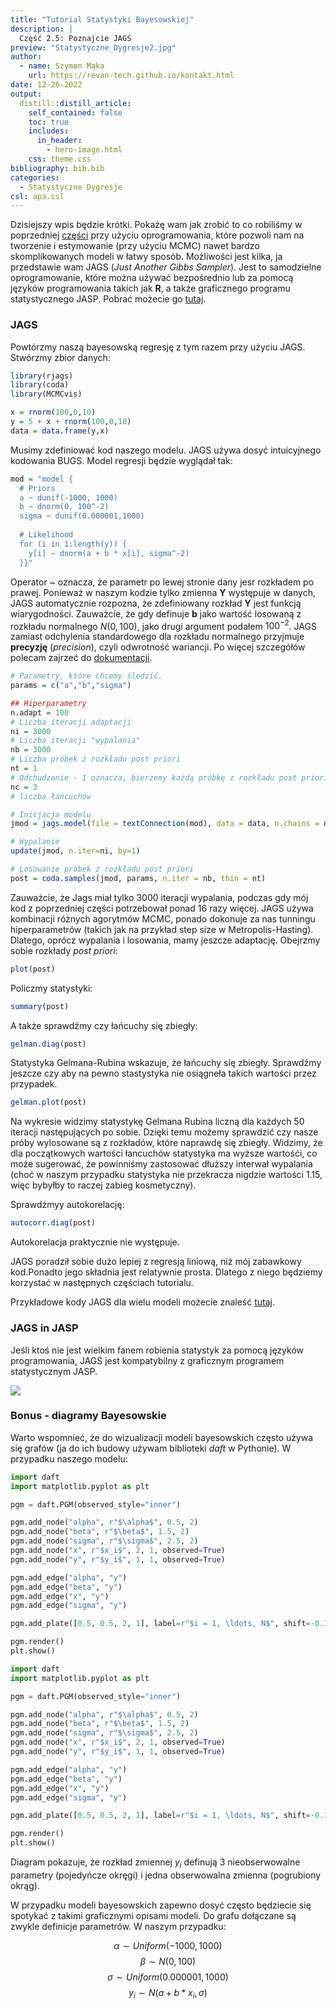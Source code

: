 ```yaml
---
title: "Tutorial Statystyki Bayesowskiej"
description: |
  Część 2.5: Poznajcie JAGS 
preview: "Statystyczne_Dygresje2.jpg"
author:
  - name: Szymon Mąka
    url: https://revan-tech.github.io/kontakt.html
date: 12-26-2022
output:
  distill::distill_article:
    self_contained: false
    toc: true
    includes:
      in_header:
        - hero-image.html
    css: theme.css  
bibliography: bib.bib
categories: 
  - Statystyczne Dygresje
csl: apa.csl
---
```


Dzisiejszy wpis będzie krótki. Pokażę wam jak zrobić to co robiliśmy w poprzedniej <span style="color:blue">[części](https://revan-tech.github.io/posts/2022-10-30-tutorial-bayes-ii/)</span>  przy użyciu oprogramowania, które pozwoli nam na tworzenie i estymowanie (przy użyciu MCMC) nawet bardzo skomplikowanych modeli w łatwy sposób. Możliwości jest kilka, ja przedstawie wam JAGS (*Just Another Gibbs Sampler*). Jest to samodzielne oprogramowanie, które można używać bezpośrednio lub za pomocą języków programowania takich jak **R**, a także graficznego programu statystycznego JASP. Pobrać możecie go <span style="color:blue">[tutaj](https://mcmc-jags.sourceforge.io/
)</span>.

### JAGS

Powtórzmy naszą bayesowską regresję z tym razem przy użyciu JAGS. Stwórzmy zbior danych:

```r

library(rjags)
library(coda)
library(MCMCvis)

x = rnorm(100,0,10)
y = 5 + x + rnorm(100,0,10)
data = data.frame(y,x)
```

Musimy zdefiniować kod naszego modelu. JAGS używa dosyć intuicyjnego kodowania BUGS. Model regresji będzie wyglądał tak:

```r
mod = "model {
  # Priors
  a ~ dunif(-1000, 1000)
  b ~ dnorm(0, 100^-2)
  sigma ~ dunif(0.000001,1000)
  
  # Likelihood
  for (i in 1:length(y)) {
    y[i] ~ dnorm(a + b * x[i], sigma^-2)
  }}"

```

Operator ~ oznacza, że parametr po lewej stronie dany jesr rozkładem po prawej. Ponieważ w naszym kodzie tylko zmienna **Y** występuje w danych, JAGS automatycznie rozpozna, że zdefiniowany rozkład **Y** jest funkcją wiarygodności. Zauważcie, że gdy definuje **b** jako wartość losowaną z rozkładu normalnego $N(0,100)$, jako drugi argument podałem $100^{-2}$. JAGS zamiast odchylenia standardowego dla rozkładu normalnego przyjmuje **precyzję** (*precision*), czyli odwrotność wariancji. Po więcej szczegółów polecam zajrzeć do <span style="color:blue">[dokumentacji](https://people.stat.sc.edu/hansont/stat740/jags_user_manual.pdf)</span>. 


```r

# Parametry, które chcemy śledzić. 
params = c("a","b","sigma")

## Hiperparametry
n.adapt = 100
# Liczba iteracji adaptacji
ni = 3000
# Liczba iteracji "wypalania"
nb = 3000
# Liczba próbek z rozkładu post priori
nt = 1
# Odchudzanie - 1 oznacza, bierzemy każdą próbkę z rozkładu post priori
nc = 3
# liczba łańcuchów

# Inicjacja modelu
jmod = jags.model(file = textConnection(mod), data = data, n.chains = nc, inits = NULL, n.adapt = n.adapt)

# Wypalanie
update(jmod, n.iter=ni, by=1)

# Losowanie próbek z rozkładu post priori
post = coda.samples(jmod, params, n.iter = nb, thin = nt)
```

Zauważcie, że Jags miał tylko 3000 iteracji wypalania, podczas gdy mój kod z poprzedniej części potrzebował ponad 16 razy więcej. JAGS używa kombinacji różnych agorytmów MCMC, ponado dokonuje za nas tunningu hiperparametrów (takich jak na przykład step size w Metropolis-Hasting). Dlatego, oprócz wypalania i losowania, mamy jeszcze adaptację. 
Obejrzmy sobie rozkłady *post priori*:

```r
plot(post)
```

Policzmy statystyki:

```r
summary(post)
```

A także sprawdźmy czy łańcuchy się zbiegły:

```r
gelman.diag(post)
```

Statystyka Gelmana-Rubina wskazuje, że łańcuchy się zbiegły. Sprawdźmy jeszcze czy aby na pewno stastystyka nie osiągneła takich wartości przez przypadek. 

```r
gelman.plot(post)
```

Na wykresie widzimy statystykę Gelmana Rubina liczną dla każdych 50 iteracji następujących po sobie. Dzięki temu możemy sprawdzić czy nasze próby wylosowane są z rozkładów, które naprawdę się zbiegły. Widzimy, że dla początkowych wartości łancuchów statystyka ma wyższe wartośći, co może sugerować, że powinniśmy zastosować dłuższy interwał wypalania (choć w naszym przypadku statystyka nie przekracza nigdzie wartości 1.15, więc bybyłby to raczej zabieg kosmetyczny).

Sprawdźmyy autokorelację:

```r
autocorr.diag(post)
```

Autokorelacja praktycznie nie występuje. 

JAGS poradził sobie dużo lepiej z regresją liniową, niż mój zabawkowy kod.Ponadto jego składnia jest relatywnie prosta. Dlatego z niego będziemy korzystać w następnych częściach tutorialu. 

Przykładowe kody JAGS dla wielu modeli możecie znaleść <span style="color:blue">[tutaj](https://github.com/andrewcparnell/jags_examples)</span>.

### JAGS in JASP

Jeśli ktoś nie jest wielkim fanem robienia statystyk za pomocą języków programowania, JAGS jest kompatybilny z graficznym programem statystycznym JASP. 

![](JASP.png)


### Bonus - diagramy Bayesowskie

Warto wspomnieć, że do wizualizacji modeli bayesowskich często używa się grafów (ja do ich budowy używam biblioteki *daft* w Pythonie). W przypadku naszego modelu: 


```python
import daft
import matplotlib.pyplot as plt 

pgm = daft.PGM(observed_style="inner")

pgm.add_node("alpha", r"$\alpha$", 0.5, 2)
pgm.add_node("beta", r"$\beta$", 1.5, 2)
pgm.add_node("sigma", r"$\sigma$", 2.5, 2)
pgm.add_node("x", r"$x_i$", 2, 1, observed=True)
pgm.add_node("y", r"$y_i$", 1, 1, observed=True)

pgm.add_edge("alpha", "y")
pgm.add_edge("beta", "y")
pgm.add_edge("x", "y")
pgm.add_edge("sigma", "y")

pgm.add_plate([0.5, 0.5, 2, 1], label=r"$i = 1, \ldots, N$", shift=-0.1)

pgm.render()
plt.show() 
```



```python

import daft
import matplotlib.pyplot as plt 

pgm = daft.PGM(observed_style="inner")

pgm.add_node("alpha", r"$\alpha$", 0.5, 2)
pgm.add_node("beta", r"$\beta$", 1.5, 2)
pgm.add_node("sigma", r"$\sigma$", 2.5, 2)
pgm.add_node("x", r"$x_i$", 2, 1, observed=True)
pgm.add_node("y", r"$y_i$", 1, 1, observed=True)

pgm.add_edge("alpha", "y")
pgm.add_edge("beta", "y")
pgm.add_edge("x", "y")
pgm.add_edge("sigma", "y")

pgm.add_plate([0.5, 0.5, 2, 1], label=r"$i = 1, \ldots, N$", shift=-0.1)

pgm.render()
plt.show() 
```

Diagram pokazuje, że rozkład zmiennej $y_i$ definują 3 nieobserwowalne parametry (pojedyńcze okręgi) i jedna obserwowalna zmienna (pogrubiony okrąg).

W przypadku modeli bayesowskich zapewno dosyć często będziecie się spotykać z takimi graficznymi opisami modeli. Do grafu dołączane są zwykle definicje parametrów. W naszym przypadku:

$$\alpha \sim Uniform(-1000, 1000)$$
$$ \beta \sim N(0, 100) $$
$$ \sigma \sim Uniform(0.000001,1000)$$ 
$$ y_i \sim N(a + b * x_i, \sigma)$$

